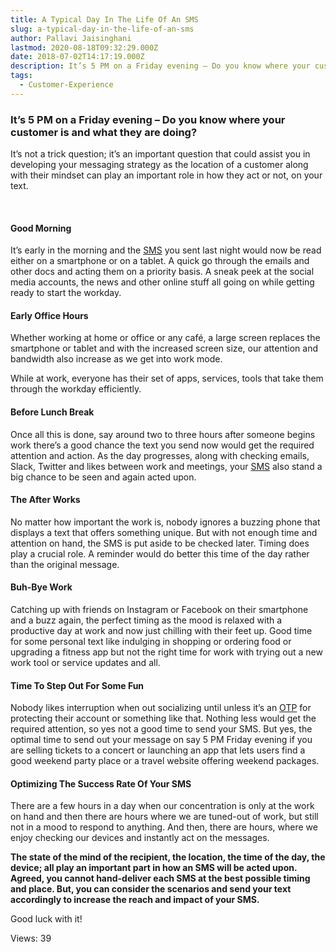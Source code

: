 ```yaml
---
title: A Typical Day In The Life Of An SMS
slug: a-typical-day-in-the-life-of-an-sms
author: Pallavi Jaisinghani
lastmod: 2020-08-18T09:32:29.000Z
date: 2018-07-02T14:17:19.000Z
description: It’s 5 PM on a Friday evening – Do you know where your customer is and what they are doing? It’s not a trick question; it’s an important question that could assist you in developing your messaging strategy as the location of a customer along with their mindset can play an important role in how they act or not, on your text.
tags:
  - Customer-Experience
---
```


### **It’s 5 PM on a Friday evening – Do you know where your customer is and what they are doing?**


It’s not a trick question; it’s an important question that could assist you in developing your messaging strategy as the location of a customer along with their mindset can play an important role in how they act or not, on your text.


 


#### **Good Morning**


It’s early in the morning and the [SMS](https://msg91.com/) you sent last night would now be read either on a smartphone or on a tablet. A quick go through the emails and other docs and acting them on a priority basis. A sneak peek at the social media accounts, the news and other online stuff all going on while getting ready to start the workday.


#### **Early Office Hours**


Whether working at home or office or any café, a large screen replaces the smartphone or tablet and with the increased screen size, our attention and bandwidth also increase as we get into work mode.


While at work, everyone has their set of apps, services, tools that take them through the workday efficiently.


#### **Before Lunch Break**


Once all this is done, say around two to three hours after someone begins work there’s a good chance the text you send now would get the required attention and action. As the day progresses, along with checking emails, Slack, Twitter and likes between work and meetings, your [SMS](https://control.msg91.com/signup/) also stand a big chance to be seen and again acted upon.


#### **The After Works**


No matter how important the work is, nobody ignores a buzzing phone that displays a text that offers something unique. But with not enough time and attention on hand, the SMS is put aside to be checked later. Timing does play a crucial role. A reminder would do better this time of the day rather than the original message.


#### **Buh-Bye Work**


Catching up with friends on Instagram or Facebook on their smartphone and a buzz again, the perfect timing as the mood is relaxed with a productive day at work and now just chilling with their feet up. Good time for some personal text like indulging in shopping or ordering food or upgrading a fitness app but not the right time for work with trying out a new work tool or service updates and all.


#### **Time To Step Out For Some Fun**


Nobody likes interruption when out socializing until unless it’s an [OTP](https://msg91.com/send-otp/) for protecting their account or something like that. Nothing less would get the required attention, so yes not a good time to send your SMS. But yes, the optimal time to send out your message on say 5 PM Friday evening if you are selling tickets to a concert or launching an app that lets users find a good weekend party place or a travel website offering weekend packages.


#### **Optimizing The Success Rate Of Your SMS**


There are a few hours in a day when our concentration is only at the work on hand and then there are hours where we are tuned-out of work, but still not in a mood to respond to anything. And then, there are hours, where we enjoy checking our devices and instantly act on the messages.


**The state of the mind of the recipient, the location, the time of the day, the device; all play an important part in how an SMS will be acted upon. Agreed, you cannot hand-deliver each SMS at the best possible timing and place. But, you can consider the scenarios and send your text accordingly to increase the reach and impact of your SMS.**


Good luck with it!


 Views: 39



